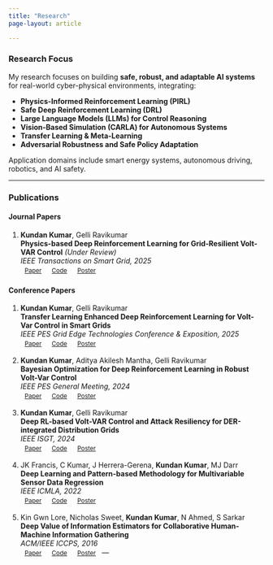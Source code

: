 ```yaml
---
title: "Research"
page-layout: article

---
```

<!--
listing:
  - id: projects
    max-description-length: 80
    image-height: 290px
    fields: [image, title, description]
    contents: 
      - ggehr
      - qtwAcademic
    type: grid
    grid-item-border: false
    sort-ui: false
    filter-ui: false
---
-->

### Research Focus

<!-- My research focuses on building **safe, robust, and adaptable AI systems** for real-world cyber-physical environments, integrating:

- **Physics-Informed Reinforcement Learning (PIRL)**
- **Safe Deep Reinforcement Learning (DRL)**
- **Large Language Models (LLMs) for Control Reasoning**
- **Vision-Based Simulation (CARLA) for Autonomous Systems**
- **Transfer Learning & Meta-Learning** for adaptive policy generalization
- **Adversarial Robustness** and Safe Policy Adaptation

Application domains include:

- Smart Energy Systems (Volt-VAR Control, Smart Grids)
- Autonomous Driving and Robotics
- AI Safety and Trustworthy Autonomous Decision-Making

Key research goals:

- Embedding domain knowledge and physical constraints into learning
- Ensuring safety, interpretability, and policy robustness
- Enhancing contextual awareness via LLMs for autonomous agents
- Bridging simulation-to-real transfer via transfer learning pipelines
-->

My research focuses on building **safe, robust, and adaptable AI systems** for real-world cyber-physical environments, integrating:

- **Physics-Informed Reinforcement Learning (PIRL)**
- **Safe Deep Reinforcement Learning (DRL)**
- **Large Language Models (LLMs) for Control Reasoning**
- **Vision-Based Simulation (CARLA) for Autonomous Systems**
- **Transfer Learning & Meta-Learning**
- **Adversarial Robustness and Safe Policy Adaptation**

Application domains include smart energy systems, autonomous driving, robotics, and AI safety.

---

### Publications

#### Journal Papers

1. **Kundan Kumar**, Gelli Ravikumar  
**Physics-based Deep Reinforcement Learning for Grid-Resilient Volt-VAR Control** *(Under Review)*  
*IEEE Transactions on Smart Grid, 2025*  
<span style="display:inline-flex; gap:4px;">
<a class="btn btn-primary" style="font-size: 0.75rem; padding: 3px 8px;" href="https://arxiv.org/abs/2202.13541">Paper</a>
<a class="btn btn-success" style="font-size: 0.75rem; padding: 3px 8px;" href="#">Code</a>
<a class="btn btn-info" style="font-size: 0.75rem; padding: 3px 8px;" href="#">Poster</a>
</span>

#### Conference Papers

1. **Kundan Kumar**, Gelli Ravikumar  
**Transfer Learning Enhanced Deep Reinforcement Learning for Volt-Var Control in Smart Grids**  
*IEEE PES Grid Edge Technologies Conference & Exposition, 2025*  
<span style="display:inline-flex; gap:4px;">
<a class="btn btn-primary" style="font-size: 0.75rem; padding: 3px 8px;" href="https://arxiv.org/abs/2202.13541">Paper</a>
<a class="btn btn-success" style="font-size: 0.75rem; padding: 3px 8px;" href="#">Code</a>
<a class="btn btn-info" style="font-size: 0.75rem; padding: 3px 8px;" href="#">Poster</a>
</span>

2. **Kundan Kumar**, Aditya Akilesh Mantha, Gelli Ravikumar  
**Bayesian Optimization for Deep Reinforcement Learning in Robust Volt-Var Control**  
*IEEE PES General Meeting, 2024*  
<span style="display:inline-flex; gap:4px;">
<a class="btn btn-primary" style="font-size: 0.75rem; padding: 3px 8px;" href="https://arxiv.org/abs/2202.13541">Paper</a>
<a class="btn btn-success" style="font-size: 0.75rem; padding: 3px 8px;" href="#">Code</a>
<a class="btn btn-info" style="font-size: 0.75rem; padding: 3px 8px;" href="#">Poster</a>
</span>

3. **Kundan Kumar**, Gelli Ravikumar  
**Deep RL-based Volt-VAR Control and Attack Resiliency for DER-integrated Distribution Grids**  
*IEEE ISGT, 2024*  
<span style="display:inline-flex; gap:4px;">
<a class="btn btn-primary" style="font-size: 0.75rem; padding: 3px 8px;" href="https://ieeexplore.ieee.org/document/10454163">Paper</a>
<a class="btn btn-success" style="font-size: 0.75rem; padding: 3px 8px;" href="#">Code</a>
<a class="btn btn-info" style="font-size: 0.75rem; padding: 3px 8px;" href="#">Poster</a>
</span>

4. JK Francis, C Kumar, J Herrera-Gerena, **Kundan Kumar**, MJ Darr  
**Deep Learning and Pattern-based Methodology for Multivariable Sensor Data Regression**  
*IEEE ICMLA, 2022*  
<span style="display:inline-flex; gap:4px;">
<a class="btn btn-primary" style="font-size: 0.75rem; padding: 3px 8px;" href="https://ieeexplore.ieee.org/document/10069730">Paper</a>
<a class="btn btn-success" style="font-size: 0.75rem; padding: 3px 8px;" href="#">Code</a>
<a class="btn btn-info" style="font-size: 0.75rem; padding: 3px 8px;" href="#">Poster</a>
</span>

5. Kin Gwn Lore, Nicholas Sweet, **Kundan Kumar**, N Ahmed, S Sarkar  
**Deep Value of Information Estimators for Collaborative Human-Machine Information Gathering**  
*ACM/IEEE ICCPS, 2016*  
<span style="display:inline-flex; gap:4px;">
<a class="btn btn-primary" style="font-size: 0.75rem; padding: 3px 8px;" href="https://arxiv.org/abs/1512.07592">Paper</a>
<a class="btn btn-success" style="font-size: 0.75rem; padding: 3px 8px;" href="#">Code</a>
<a class="btn btn-info" style="font-size: 0.75rem; padding: 3px 8px;" href="#">Poster</a>
</span>
---
